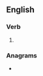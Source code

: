 ==English==

===Verb===
{{head|en|verb form}}

# {{en-past of|vial}}

===Anagrams===
* {{anagrams|en|a=adeilv|aviled|vailed}}